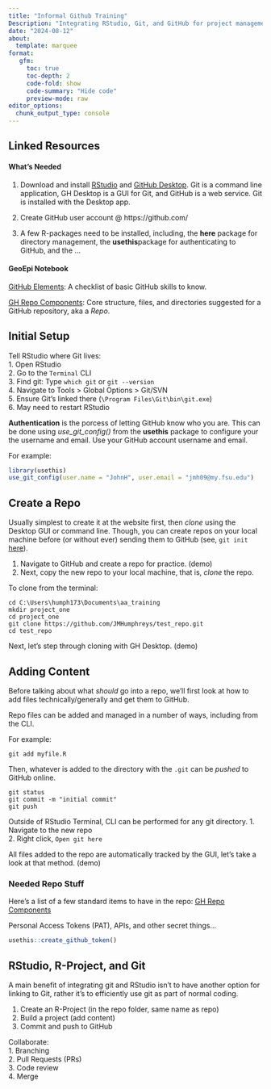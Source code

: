 ```yaml
---
title: "Informal Github Training"
Description: "Integrating RStudio, Git, and GitHub for project management"
date: "2024-08-12"
about:
  template: marquee
format: 
   gfm:
     toc: true
     toc-depth: 2
     code-fold: show
     code-summary: "Hide code"
     preview-mode: raw
editor_options: 
  chunk_output_type: console
---  
```

  
## Linked Resources  
   
#### What's Needed  
1.    Download and install [RStudio](https://www.r-project.org/) and [GitHub Desktop](https://desktop.github.com/download/).  Git is a command line application, GH Desktop is a GUI for Git, and GitHub is a web service.  Git is installed with the Desktop app.   
    
2.    Create GitHub user account @ https://github.com/     
  
3.    A few R-packages need to be installed, including, the **here** package for directory management, the **usethis**package for authenticating to GitHub, and the ...   
    
#### GeoEpi Notebook
[GitHub Elements](https://geoepi.github.io/Notebook/github_elements.html): A checklist of basic GitHub skills to know.  
  
[GH Repo Components](https://geoepi.github.io/Notebook/repo_components.html): Core structure, files, and directories suggested for a GitHub repository, aka a *Repo*.  
  

## Initial Setup      
Tell RStudio where Git lives:  
1.    Open RStudio   
2.    Go to the `Terminal` CLI    
3.    Find git: Type `which git` or `git --version`      
4.    Navigate to Tools > Global Options > Git/SVN    
5.    Ensure Git's linked there (`\Program Files\Git\bin\git.exe`)     
6.    May need to restart RStudio     
      
**Authentication** is the porcess of letting GitHub know who you are.  This can be done using *use_git_config()* from the **usethis** package to configure your the username and email.  Use your GitHub account username and email.   
   
For example:     
```r
library(usethis)
use_git_config(user.name = "JohnH", user.email = "jmh09@my.fsu.edu")
```
  
## Create a Repo  
Usually simplest to create it at the website first, then *clone* using the Desktop GUI or command line.  Though, you can create repos on your local machine before (or without ever) sending them to GitHub (see, `git init` [here](https://git-scm.com/docs/git-init)).  
  
1.    Navigate to GitHub and create a repo for practice. (demo)  
2.    Next, copy the new repo to your local machine, that is, *clone* the repo.  
  
To clone from the terminal:
```
cd C:\Users\humph173\Documents\aa_training
mkdir project_one
cd project_one
git clone https://github.com/JMHumphreys/test_repo.git
cd test_repo
```

Next, let's step through cloning with GH Desktop. (demo)  
   
## Adding Content  
Before talking about what *should* go into a repo, we'll first look at how to add files technically/generally and get them to GitHub.  
   
Repo files can be added and managed in a number of ways, including from the CLI.  
  
For example:  
```
git add myfile.R
```
Then, whatever is added to the directory with the `.git` can be *pushed* to GitHub online.  
```
git status
git commit -m "initial commit"
git push
```  
  
Outside of RStudio Terminal, CLI can be performed for any git directory.
1.    Navigate to the new repo  
2.    Right click, `Open git here`  
   
  
All files added to the repo are automatically tracked by the GUI, let's take a look at that method. (demo)   
    
      
### Needed Repo Stuff  
Here's a list of a few standard items to have in the repo: [GH Repo Components](https://geoepi.github.io/Notebook/repo_components.html)   
   
      
Personal Access Tokens (PAT), APIs, and other secret things...
```r
usethis::create_github_token()
```
   
      
## RStudio, R-Project, and Git    
A main benefit of integrating git and RStudio isn't to have another option for linking to Git, rather it's to efficiently use git as part of normal coding.  
  
1.    Create an R-Project (in the repo folder, same name as repo)  
2.    Build a project (add content)  
3.    Commit and push to GitHub  
  
Collaborate:  
1.    Branching  
2.    Pull Requests (PRs)  
3.    Code review  
4.    Merge  
   
     